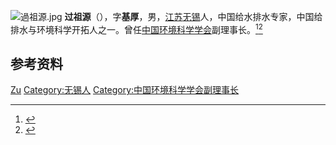 [[File:過祖源.jpg|thumb]]
'''过祖源'''（{{bd|1905年||？|}}），字'''基厚'''，男，[[江苏|江苏]][[无锡|无锡]]人，中国给水排水专家，中国给排水与环境科学开拓人之一。曾任[[中国环境科学学会|中国环境科学学会]]副理事长。<ref>{{Cite book|title=无锡名人辞典|author=赵永良主编; 徐暐, 张海保, 徐明明副主编|publisher=南京大学出版社|year=1989|isbn=|location=南京|pages=}}</ref><ref>{{Cite book|title=中国科学技术专家传略 • 工程技术编 土木建筑卷 一|author=中国科学技术协会编; 戴念慈主编|publisher=中国科学技术出版社|year=1994|isbn=|location=北京|pages=}}</ref>

== 参考资料 ==
{{reflist}}

{{中国人物小作品}}
{{制憲國民大會代表}}
{{Navboxes
| title  = 过祖源在[[中国环境科学学会|中国环境科学学会]]的职务
| list1  =
{{中国环境科学学会第一届理事会}}
}}

{{Authority control}}
{{DEFAULTSORT:Guo过}}
[[Category:过姓|Zu]]
[[Category:无锡人|Category:无锡人]]
[[Category:中国环境科学学会副理事长|Category:中国环境科学学会副理事长]]